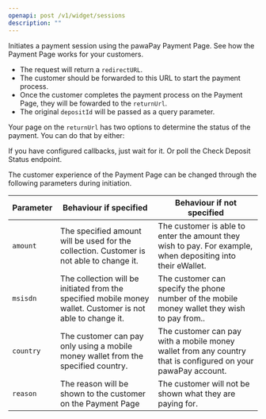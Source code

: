 ```yaml
---
openapi: post /v1/widget/sessions
description: ""
---
```


Initiates a payment session using the pawaPay Payment Page. 
<Card title="Learn more!" icon="readme" href="/payment_page" horizontal="true">
    See how the Payment Page works for your customers.
</Card>

* The request will return a `redirectURL`. 
* The customer should be forwarded to this URL to start the payment process.
* Once the customer completes the payment process on the Payment Page, they will be fowarded to the `returnUrl`. 
* The original `depositId` will be passed as a query parameter.

Your page on the `returnUrl` has two options to determine the status of the payment. You can do that by either: 

<CardGroup cols={2}>
    <Card title="Waiting for a callback" icon="webhook" href="../deposits/deposit-callback" horizontal="true">
        If you have configured callbacks, just wait for it.
    </Card>
    <Card title="Checking the status" icon="code-compare" href="../deposits/check-deposit-status" horizontal="true">
        Or poll the Check Deposit Status endpoint.
    </Card>
</CardGroup>

The customer experience of the Payment Page can be changed through the following parameters during initiation.

| Parameter | Behaviour if specified | Behaviour if not specified |
|-----------|------------------------|----------------------------|
| `amount`  | The specified amount will be used for the collection. Customer is not able to change it. | The customer is able to enter the amount they wish to pay. For example, when depositing into their eWallet.
| `msisdn`  | The collection will be initiated from the specified mobile money wallet. Customer is not able to change it. | The customer can specify the phone number of the mobile money wallet they wish to pay from..
| `country` | The customer can pay only using a mobile money wallet from the specified country. | The customer can pay with a mobile money wallet from any country that is configured on your pawaPay account. 
| `reason`  | The reason will be shown to the customer on the Payment Page | The customer will not be shown what they are paying for.